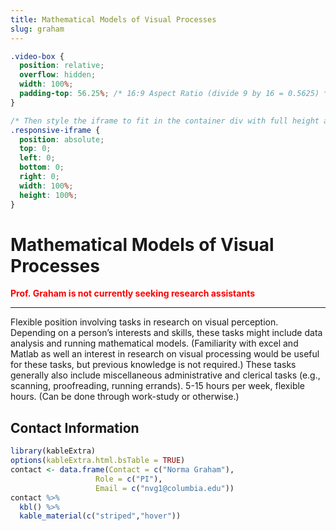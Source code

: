 ```yaml
---
title: Mathematical Models of Visual Processes
slug: graham
---
```


```css
.video-box {
  position: relative;
  overflow: hidden;
  width: 100%;
  padding-top: 56.25%; /* 16:9 Aspect Ratio (divide 9 by 16 = 0.5625) */
}

/* Then style the iframe to fit in the container div with full height and width */
.responsive-iframe {
  position: absolute;
  top: 0;
  left: 0;
  bottom: 0;
  right: 0;
  width: 100%;
  height: 100%;
}
```

# Mathematical Models of Visual Processes

<span style="color:red">
**Prof. Graham is not currently seeking research assistants**
</span>

***

Flexible position involving tasks in research on visual perception.  Depending on a person's interests and skills, these tasks might include data analysis and running mathematical models.  (Familiarity with excel and Matlab as well an interest in research on visual processing would be useful for these tasks, but previous knowledge is not required.)  These tasks generally also include miscellaneous administrative and clerical tasks (e.g., scanning, proofreading, running errands).  5-15 hours per week, flexible hours.  (Can be done through work-study or otherwise.)



## Contact Information

```r
library(kableExtra)
options(kableExtra.html.bsTable = TRUE)
contact <- data.frame(Contact = c("Norma Graham"),
                   Role = c("PI"),
                   Email = c("nvg1@columbia.edu"))
contact %>%
  kbl() %>%
  kable_material(c("striped","hover"))
                   
                   
```

